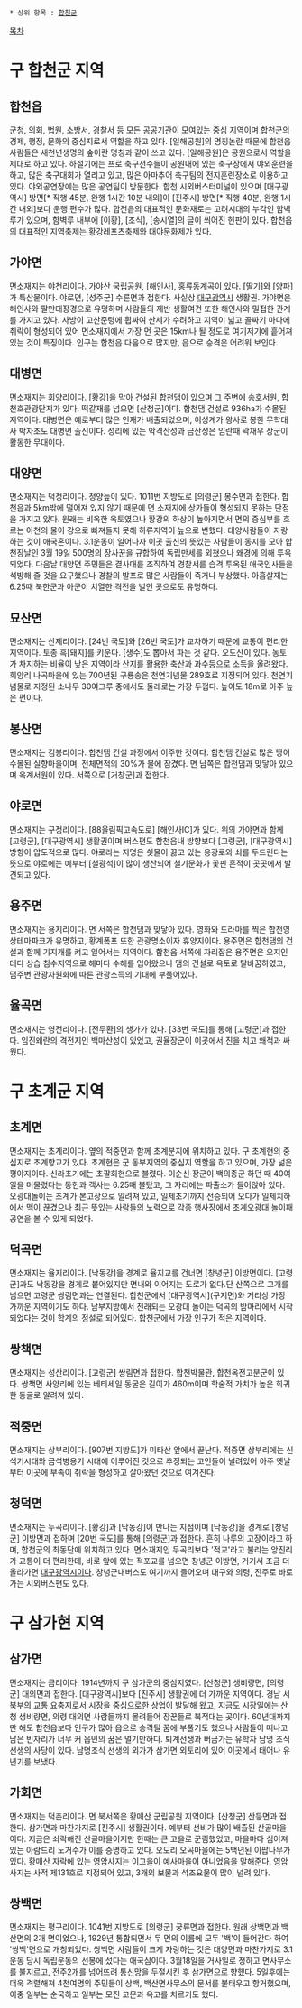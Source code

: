  * 상위 항목 : [[합천군]]

[[목차]]
= 구 합천군 지역 =
== 합천읍 ==
군청, 의회, 법원, 소방서, 경찰서 등 모든 공공기관이 모여있는 중심 지역이며 합천군의 경제, 행정, 문화의 중심지로서 역할을 하고 있다. [일해공원]의 명칭논란 때문에 합천읍 사람들은 새천년생명의 숲이란 명칭과 같이 쓰고 있다. [일해공원]은 공원으로서 역할을 제대로 하고 있다. 하절기에는 프로 축구선수들이 공원내에 있는 축구장에서 야외훈련을 하고, 많은 축구대회가 열리고 있고, 많은 아마추어 축구팀의 전지훈련장소로 이용하고 있다. 야외공연장에는 많은 공연팀이 방문한다. 합천 시외버스터미널이 있으며 [대구광역시] 방면[* 직행 45분, 완행 1시간 10분 내외]이 [진주시] 방면[* 직행 40분, 완행 1시간 내외]보다 운행 편수가 많다. 합천읍의 대표적인 문화재로는 고려시대의 누각인 함벽루가 있으며, 함벽루 내부에 [이황], [조식], [송시열]의 글이 씌어진 현판이 있다. 합천읍의 대표적인 지역축제는 황강레포츠축제와 대야문화제가 있다.
== 가야면 ==
면소재지는 야천리이다. 가야산 국립공원, [해인사], 홍류동계곡이 있다. [딸기]와 [양파]가 특산물이다. 야로면, [성주군] 수륜면과 접한다. 사실상 [[대구광역시]] 생활권. 가야면은 해인사와 팔만대장경으로 유명하며 사람들의 제반 생활여건 또한 해인사와 밀접한 관계를 가지고 있다. 사방이 고산준령에 휩싸여 산세가 수려하고 지역이 넓고 골짜기 마다에 취락이 형성되어 있어 면소재지에서 가장 먼 곳은 15km나 될 정도로 여기저기에 흩어져 있는 것이 특징이다. 인구는 합천읍 다음으로 많지만, 읍으로 승격은 어려워 보인다.
== 대병면 ==
면소재지는 회양리이다. [황강]을 막아 건설된 합천[[댐]]이 있으며 그 주변에 송호서원, 합천호관광단지가 있다. 떡갈재를 넘으면 [산청군]이다. 합천댐 건설로 936ha가 수몰된 지역이다. 대병면은 예로부터 많은 인재가 배출되었으며, 이성계가 왕사로 봉한 무학대사 박자초도 대병면 출신이다. 성리에 있는 악격산성과 금산성은 임란때 곽재우 장군이 활동한 무대이다.
== 대양면 ==
면소재지는 덕정리이다. 정양늪이 있다. 1011번 지방도로 [의령군] 봉수면과 접한다. 합천읍과 5km밖에 떨어져 있지 않기 때문에 면 소재지에 상가들이 형성되지 못하는 단점을 가지고 있다. 원래는 비옥한 옥토였으나 황강의 하상이 높아지면서 면의 중심부를 흐르는 아천의 물이 강으로 빠져들지 못해 하류지역이 늪으로 변했다. 대양사람들이 자랑하는 것이 애국혼이다. 3.1운동이 일어나자 이곳 출신의 뜻있는 사람들이 동지를 모아 합천장날인 3월 19일 500명의 장사꾼을 규합하여 독립만세를 외쳤으나 왜경에 의해 투옥되었다. 다음날 대양면 주민들은 결사대를 조직하여 경찰서를 습격 투옥된 애국인사들을 석방해 줄 것을 요구했으나 경찰의 발포로 많은 사람들이 죽거나 부상했다. 아홉살재는 6.25때 북한군과 아군이 치열한 격전을 벌인 곳으로도 유명하다.
== 묘산면 ==
면소재지는 산제리이다. [24번 국도]와 [26번 국도]가 교차하기 때문에 교통이 편리한 지역이다. 토종 흑[돼지]를 키운다. [생수]도 뽑아서 파는 것 같다. 오도산이 있다. 농토가 차지하는 비율이 낮은 지역이라 산지를 활용한 축산과 과수등으로 소득을 올려왔다. 회양리 나곡마을에 있는 700년된 구룡송은 천연기념물 289호로 지정되어 있다. 천연기념물로 지정된 소나무 30여그루 중에서도 둘레로는 가장 두껍다. 높이도 18m로 아주 높은 편이다.
== 봉산면 ==
면소재지는 김봉리이다. 합천댐 건설 과정에서 이주한 것이다. 합천댐 건설로 많은 땅이 수몰된 실향마을이며, 전체면적의 30%가 물에 잠겼다. 면 남쪽은 합천댐과 맞닿아 있으며 옥계서원이 있다. 서쪽으로 [거창군]과 접한다.
== 야로면 ==
면소재지는 구정리이다. [88올림픽고속도로] [해인사IC]가 있다. 위의 가야면과 함께 [고령군], [대구광역시] 생활권이며 버스편도 합천읍내 방향보다 [고령군], [대구광역시] 방향이 압도적으로 많다. 야로라는 지명은 쇳물이 끓고 있는 용광로와 쇠를 두드린다는 뜻으로 야로에는 예부터 [철광석]이 많이 생산되어 철기문화가 꽃핀 흔적이 곳곳에서 발견되고 있다.
== 용주면 ==
면소재지는 용지리이다. 면 서쪽은 합천댐과 맞닿아 있다. 영화와 드라마를 찍은 합천영상테마파크가 유명하고, 황계폭포 또한 관광명소이자 휴양지이다. 용주면은 합천댐의 건설과 함께 기지개를 켜고 일어서는 지역이다. 합천읍 서쪽에 자리잡은 용주면은 오지인데다 상습 침수지역으로 해마다 수해를 입어왔으나 댐의 건설로 옥토로 탈바꿈하였고, 댐주변 관광자원화에 따른 관광소득의 기대에 부풀어있다.
== 율곡면 ==
면소재지는 영전리이다. [전두환]의 생가가 있다. [33번 국도]를 통해 [고령군]과 접한다. 임진왜란의 격전지인 백마산성이 있었고, 권율장군이 이곳에서 진을 치고 왜적과 싸웠다.
= 구 초계군 지역 =
== 초계면 ==
면소재지는 초계리이다. 옆의 적중면과 함께 초계분지에 위치하고 있다. 구 초계현의 중심지로 초계향교가 있다. 초계현은 군 동부지역의 중심지 역할을 하고 있으며, 가장 넒은 평야지이다. 신라초기에는 초팔회현으로 불렸다. 이순신 장군이 백의종군 하던 때 40여일을 머물렀다는 동헌과 객사는 6.25때 불탔고, 그 자리에는 파출소가 들어앉아 있다. 오광대놀이는 초계가 본고장으로 알려져 있고, 일제초기까지 전승되어 오다가 일제치하에서 맥이 끊겼으나 최근 뜻있는 사람들의 노력으로 각종 행사장에서 초계오광대 놀이패 공연을 볼 수 있게 되었다.
== 덕곡면 ==
면소재지는 율지리이다. [낙동강]을 경계로 율지교를 건너면 [창녕군] 이방면이다. [고령군]과도 낙동강을 경계로 붙어있지만 면내와 이어지는 도로가 없다.단 산쪽으로 고개를 넘으면 고령군 쌍림면과는 연결된다. 합천군에서 [대구광역시](구지면)와 거리상 가장 가까운 지역이기도 하다. 남부지방에서 전래되는 오광대 놀이는 덕곡의 밤마리에서 시작되었다는 것이 학계의 정설로 되어있다. 합천군에서 가장 인구가 적은 지역이다.
== 쌍책면 ==
면소재지는 성산리이다. [고령군] 쌍림면과 접한다. 합천박물관, 합천옥전고분군이 있다. 쌍책면 사양리에 있는 베티세일 동굴은 길이가 460m이며 학술적 가치가 높은 희귀한 동굴로 알려져 있다.
== 적중면 ==
면소재지는 상부리이다. [907번 지방도]가 미타산 앞에서 끝난다. 적중면 상부리에는 신석기시대와 금석병용기 시대에 이루어진 것으로 추정되는 고인돌이 널려있어 아주 옛날부터 이곳에 부족이 취락을 형성하고 살아왔던 것으로 여겨진다.
== 청덕면 ==
면소재지는 두곡리이다. [황강]과 [낙동강]이 만나는 지점이며 [낙동강]을 경계로 [창녕군] 이방면과 접하며 [20번 국도]를 통해 [의령군]과 접한다. 흔히 나루의 고장이라고 하며, 합천군의 최동단에 위치하고 있다. 면소재지인 두곡리보다 '적교'라고 불리는 앙진리가 교통이 더 편리한데, 바로 앞에 있는 적포교를 넘으면 창녕군 이방면, 거기서 조금 더 올라가면 [[대구광역시]]이다. 창녕군내버스도 여기까지 들어오며 대구와 의령, 진주로 바로 가는 시외버스편도 있다.
= 구 삼가현 지역 =
== 삼가면 ==
면소재지는 금리이다. 1914년까지 구 삼가군의 중심지였다. [산청군] 생비량면, [의령군] 대의면과 접한다. [대구광역시]보다 [진주시] 생활권에 더 가까운 지역이다. 경남 서북부의 교통 요충지로서 시장을 중심으로한 상업이 발달해 왔고, 지금도 시장일에는 산청 생비량면, 의령 대의면 사람들까지 몰려들어 장꾼들로 북적대는 곳이다. 60년대까지만 해도 합천읍보다 인구가 많아 읍으로 승격될 꿈에 부풀기도 했으나 사람들이 떠나고 남은 빈자리가 너무 커 읍민의 꿈은 멀기만하다. 퇴계선생과 버금가는 유학자 남명 조식선생의 사당이 있다. 남명조식 선생의 외가가 삼가면 외토리에 있어 이곳에서 태어나 유년기를 보냈다.
== 가회면 ==
면소재지는 덕촌리이다. 면 북서쪽은 황매산 군립공원 지역이다. [산청군] 산등면과 접한다. 삼가면과 마찬가지로 [진주시] 생활권이다. 예부터 선비가 많이 배출된 산골마을이다. 지금은 쇠락해진 산골마을이지만 한때는 큰 고을로 군림했었고, 마을마다 심어져 있는 아람드리 노거수가 이를 증명하고 있다. 오도리 오곡마을에는 5백년된 이팝나무가 있다. 황매산 자락에 있는 영암사지는 이고을이 예사마을이 아니었음을 말해준다. 영암사지는 사적 제131호로 지정되어 있고, 3개의 보물과 석조요물이 많이 널려 있다.
== 쌍백면 ==
면소재지는 평구리이다. 1041번 지방도로 [의령군] 궁류면과 접한다. 원래 상백면과 백산면의 2개 면이었으나, 1929년 통합되면서 두 면의 이름에 모두 '백'이 들어간다 하여 '쌍백'면으로 개칭되었다. 쌍백면 사람들이 크게 자랑하는 것은 대양면과 마찬가지로 3.1운동 당시 독립운동의 선봉에 섰다는 애국심이다. 3월18일을 거사일로 정하고 면사무소를 불지르고, 전주2개를 넘어뜨려 통신망을 두절시킨 후 삼가면으로 향했다. 5일후에는 더욱 격렬해져 4천여명의 주민들이 상백, 백산면사무소의 문서를 불태우고 항거했으며, 이중 일부는 순국하고 일부는 모진 고문과 옥고를 치르기도 했다.

